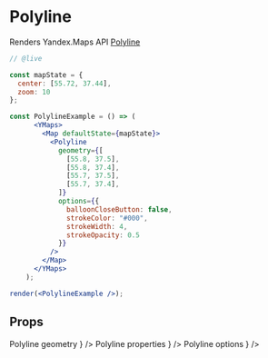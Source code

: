


# Polyline

Renders Yandex.Maps API [Polyline][]

```jsx
// @live

const mapState = {
  center: [55.72, 37.44],
  zoom: 10
};

const PolylineExample = () => (
      <YMaps>
        <Map defaultState={mapState}>
          <Polyline
            geometry={[
              [55.8, 37.5],
              [55.8, 37.4],
              [55.7, 37.5],
              [55.7, 37.4],
            ]}
            options={{
              balloonCloseButton: false,
              strokeColor: "#000",
              strokeWidth: 4,
              strokeOpacity: 0.5
            }}
          />
        </Map>
      </YMaps>
    );

render(<PolylineExample />);
```

## Props

<Props>
  <PropItem
    name="defaultGeometry"
    secondaryName="geometry"
    type="number[][]"
    description={
      <Link
        href="https://tech.yandex.com/maps/doc/jsapi/2.1/ref/reference/Polyline-docpage/#Polyline__param-geometry"
      >
        Polyline geometry
      </Link>
    }
  />
  <PropItem
    name="defaultProperties"
    secondaryName="properties"
    type="Object"
    description={
      <Link
        href="https://tech.yandex.com/maps/doc/jsapi/2.1/ref/reference/Polyline-docpage/#Polyline__param-properties"
      >
        Polyline properties
      </Link>
    }
  />
  <PropItem
    name="defaultOptions"
    secondaryName="options"
    type="Object"
    description={
      <Link
        href="https://tech.yandex.com/maps/doc/jsapi/2.1/ref/reference/Polyline-docpage/#Polyline__param-options"
      >
        Polyline options
      </Link>
    }
  />
</Props>

<Events
  componentName="Polyline"
  url="https://tech.yandex.com/maps/doc/jsapi/2.1/ref/reference/Polyline-docpage/#Polyline__events-summary"
/>

[Polyline]: https://tech.yandex.com/maps/doc/jsapi/2.1/ref/reference/Polyline-docpage/
